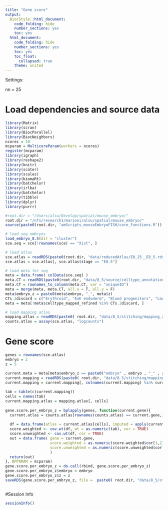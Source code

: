```yaml
---
title: "Gene score"
output:
  BiocStyle::html_document:
    code_folding: hide
    number_sections: yes
    toc: yes  
  html_document:
    code_folding: hide
    number_sections: yes
    toc: yes
    toc_float:
      collapsed: true
    theme: united
---
```


Settings:

nn = 25

# Load dependencies and source data

```r

library(Matrix)
library(scran)
library(BiocParallel)
library(BiocNeighbors)
ncores = 20
mcparam = MulticoreParam(workers = ncores)
register(mcparam)
library(igraph)
library(reshape2)
library(knitr)
library(scater)
library(scales)
library(biomaRt)
library(batchelor)
library(irlba)
library(batchelor)
library(tibble)
library(dplyr)
library(purrr)

#root.dir = "/Users/alsu/Develop/spatial/mouse_embryo/"
root.dir = "/nfs/research1/marioni/alsu/spatial/mouse_embryo/"
source(paste0(root.dir, "amScripts_mouseEmbryoFISH/core_functions.R"))

# load seq embryos
load_embryo_8.5(dir = "cluster")
sce.seq = sce[!rownames(sce) == "Xist", ]

# load atlas 
sce.atlas = readRDS(paste0(root.dir, "data/reducedAtlas/E8_25__E8_5.rds"))
sce.atlas = sce.atlas[, sce.atlas$stage == "E8.5"]

# load meta for seq
meta = data.frame( colData(sce.seq) )
meta.CT = readRDS(paste0(root.dir, "data/8_5/source/celltype_annotation_refined.Rds"))
meta.CT = rownames_to_column(meta.CT, var = "uniqueID")
meta = merge(meta, meta.CT, all.x = T, all.y = F)
meta$embryo_z = paste0(meta$embryo, "_", meta$z)
CTs.2discard = c("Erythroid", "ExE endoderm", "Blood progenitors", "Low quality")
meta = meta[!meta$celltype_mapped_refined %in% CTs.2discard, ]

# load mapping atlas
mapping.atlas = readRDS(paste0( root.dir, "data/8_5/stitching/mapping_atlas2atlas.rds"))
counts.atlas = assay(sce.atlas, "logcounts")


```

# Gene score

```r


genes = rownames(sce.atlas)
embryo = 2
z = 5

current.meta = meta[meta$embryo_z == paste0("embryo" , embryo , "_" , z) , ]
current.mapping = readRDS(paste0( root.dir, "data/8_5/stitching/mapping_seq2atlas_embryo" , embryo , "z" , z , "_libsize.rds"))
current.mapping = current.mapping[, colnames(current.mapping) %in% current.meta$uniqueID ]
    
tab = table(c(current.mapping))
cells = names(tab) 
current.mapping.atlas = mapping.atlas[, cells]
    
gene.score.per_embryo_z = bplapply(genes, function(current.gene){
  current.atlas = counts.atlas[rownames(counts.atlas) == current.gene,]
    
  df = data.frame(atlas = current.atlas[cells], imputed = apply(current.mapping.atlas, 2, function(x) mean(current.atlas[x]) ) ) 
  score.weighted <- cov.wt(df, wt = as.numeric(tab), cor = TRUE)
  score.unweighted <- cov.wt(df, cor = TRUE)
  out = data.frame( gene = current.gene, 
                    score.weighted = as.numeric(score.weighted$cor[1,2]),
                    score.unweighted = as.numeric(score.unweighted$cor[1,2])
                    )
  return(out)
}, BPPARAM = mcparam)
gene.score.per_embryo_z = do.call(rbind, gene.score.per_embryo_z) 
gene.score.per_embryo_z$embryo = embryo
gene.score.per_embryo_z$z = z
saveRDS(gene.score.per_embryo_z, file =  paste0( root.dir, "data/8_5/stitching/imputation/geneScore/geneScore_imputation_embryo1z2_filtered.rds"))



```



#Session Info

```r

sessionInfo()

```
